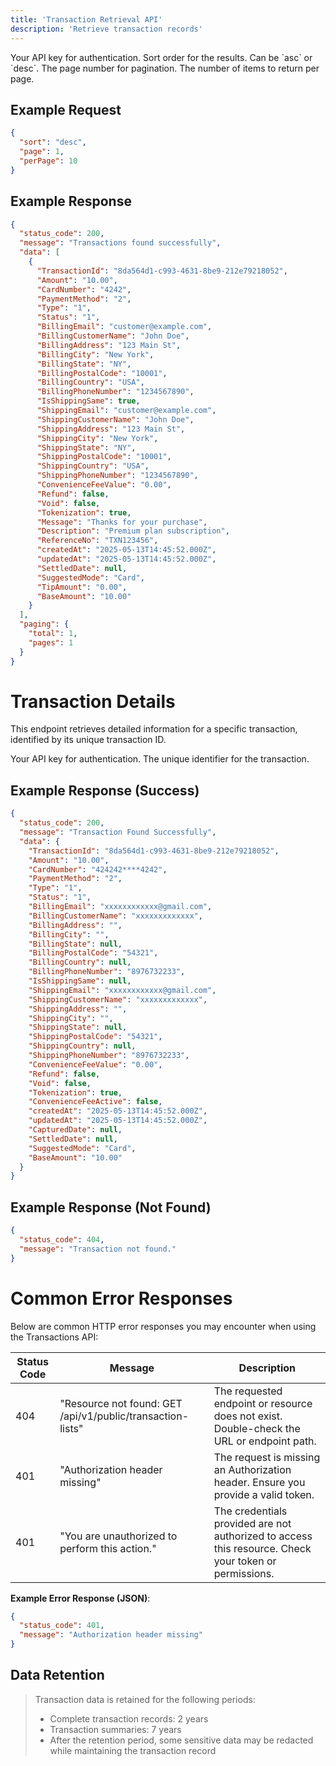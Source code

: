 ```yaml
---
title: 'Transaction Retrieval API'
description: 'Retrieve transaction records'
---
```


<Endpoint method="POST" url="https://dev-api.auxvault.net/api/v1/public/transaction-list">

<ParamField type="header" name="Authorization" required>
  Your API key for authentication.
</ParamField>

<ParamField body="sort" type="string">
  Sort order for the results. Can be `asc` or `desc`.
</ParamField>

<ParamField body="page" type="integer">
  The page number for pagination.
</ParamField>

<ParamField body="perPage" type="integer">
  The number of items to return per page.
</ParamField>

</Endpoint>

## Example Request

```json
{
  "sort": "desc",
  "page": 1,
  "perPage": 10
}
```

## Example Response

<Response>

```json
{
  "status_code": 200,
  "message": "Transactions found successfully",
  "data": [
    {
      "TransactionId": "8da564d1-c993-4631-8be9-212e79218052",
      "Amount": "10.00",
      "CardNumber": "4242",
      "PaymentMethod": "2",
      "Type": "1",
      "Status": "1",
      "BillingEmail": "customer@example.com",
      "BillingCustomerName": "John Doe",
      "BillingAddress": "123 Main St",
      "BillingCity": "New York",
      "BillingState": "NY",
      "BillingPostalCode": "10001",
      "BillingCountry": "USA",
      "BillingPhoneNumber": "1234567890",
      "IsShippingSame": true,
      "ShippingEmail": "customer@example.com",
      "ShippingCustomerName": "John Doe",
      "ShippingAddress": "123 Main St",
      "ShippingCity": "New York",
      "ShippingState": "NY",
      "ShippingPostalCode": "10001",
      "ShippingCountry": "USA",
      "ShippingPhoneNumber": "1234567890",
      "ConvenienceFeeValue": "0.00",
      "Refund": false,
      "Void": false,
      "Tokenization": true,
      "Message": "Thanks for your purchase",
      "Description": "Premium plan subscription",
      "ReferenceNo": "TXN123456",
      "createdAt": "2025-05-13T14:45:52.000Z",
      "updatedAt": "2025-05-13T14:45:52.000Z",
      "SettledDate": null,
      "SuggestedMode": "Card",
      "TipAmount": "0.00",
      "BaseAmount": "10.00"
    }
  ],
  "paging": {
    "total": 1,
    "pages": 1
  }
}
```

</Response>

# Transaction Details

This endpoint retrieves detailed information for a specific transaction, identified by its unique transaction ID.

<Endpoint method="GET" url="https://dev-api.auxvault.net/api/v1/public/transaction/:id">

<ParamField type="header" name="Authorization" required>
  Your API key for authentication.
</ParamField>

<ParamField type="path" name="id" required>
  The unique identifier for the transaction.
</ParamField>

</Endpoint>

## Example Response (Success)

<Response status="200">

```json
{
  "status_code": 200,
  "message": "Transaction Found Successfully",
  "data": {
    "TransactionId": "8da564d1-c993-4631-8be9-212e79218052",
    "Amount": "10.00",
    "CardNumber": "424242****4242",
    "PaymentMethod": "2",
    "Type": "1",
    "Status": "1",
    "BillingEmail": "xxxxxxxxxxxx@gmail.com",
    "BillingCustomerName": "xxxxxxxxxxxxx",
    "BillingAddress": "",
    "BillingCity": "",
    "BillingState": null,
    "BillingPostalCode": "54321",
    "BillingCountry": null,
    "BillingPhoneNumber": "8976732233",
    "IsShippingSame": null,
    "ShippingEmail": "xxxxxxxxxxxx@gmail.com",
    "ShippingCustomerName": "xxxxxxxxxxxxx",
    "ShippingAddress": "",
    "ShippingCity": "",
    "ShippingState": null,
    "ShippingPostalCode": "54321",
    "ShippingCountry": null,
    "ShippingPhoneNumber": "8976732233",
    "ConvenienceFeeValue": "0.00",
    "Refund": false,
    "Void": false,
    "Tokenization": true,
    "ConvenienceFeeActive": false,
    "createdAt": "2025-05-13T14:45:52.000Z",
    "updatedAt": "2025-05-13T14:45:52.000Z",
    "CapturedDate": null,
    "SettledDate": null,
    "SuggestedMode": "Card",
    "BaseAmount": "10.00"
  }
}
```

</Response>

## Example Response (Not Found)

<Response status="404">

```json
{
  "status_code": 404,
  "message": "Transaction not found."
}
```

</Response>

# Common Error Responses

Below are common HTTP error responses you may encounter when using the Transactions API:

| Status Code | Message                                          | Description                                                                 |
|-------------|--------------------------------------------------|-----------------------------------------------------------------------------|
| 404         | "Resource not found: GET /api/v1/public/transaction-lists" | The requested endpoint or resource does not exist. Double-check the URL or endpoint path. |
| 401         | "Authorization header missing"                   | The request is missing an Authorization header. Ensure you provide a valid token. |
| 401         | "You are unauthorized to perform this action."   | The credentials provided are not authorized to access this resource. Check your token or permissions. |

**Example Error Response (JSON)**:
```json
{
  "status_code": 401,
  "message": "Authorization header missing"
}
```

## Data Retention

> Transaction data is retained for the following periods:
> 
> - Complete transaction records: 2 years
> - Transaction summaries: 7 years
> - After the retention period, some sensitive data may be redacted while maintaining the transaction record

